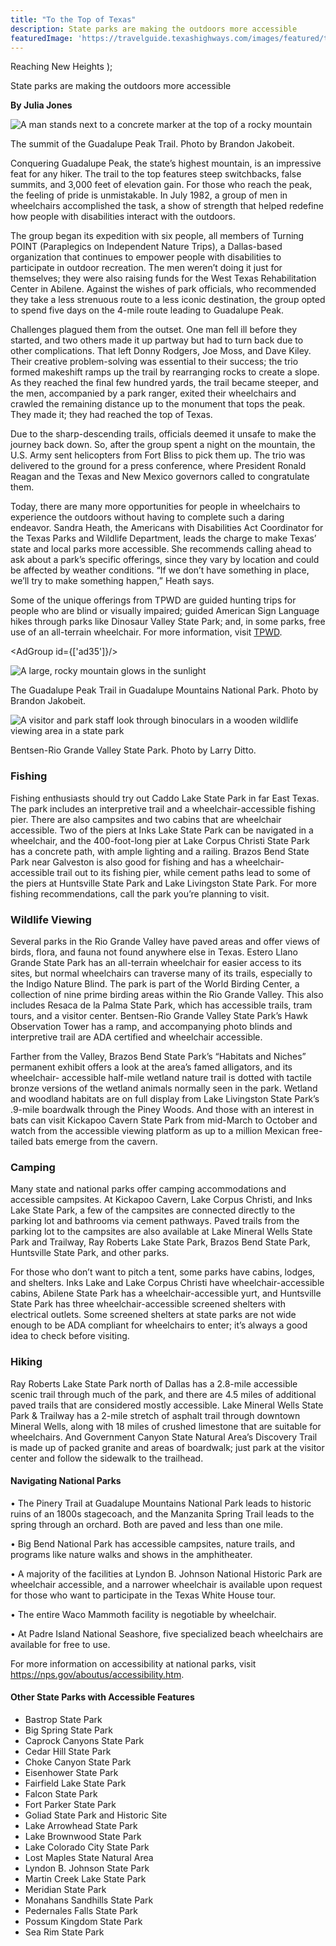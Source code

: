 ```yaml
---
title: "To the Top of Texas"
description: State parks are making the outdoors more accessible
featuredImage: 'https://travelguide.texashighways.com/images/featured/top-of-texas.jpg'
---
```


  <span>
    Reaching New Heights
  </span>
);

<PageDescription>

State parks are making the outdoors more accessible

</PageDescription>

**By Julia Jones**

![A man stands next to a concrete marker at the top of a rocky mountain](images/top-texas-guadalupe-peak-summit.jpg)
<Caption>The summit of the Guadalupe Peak Trail. Photo by Brandon Jakobeit.</Caption>

<Row>
<Column colSm={12} colMd={4} colLg={6}>

Conquering Guadalupe Peak, the state’s highest mountain, is an impressive feat for any hiker. The trail to the top features steep switchbacks, false summits, and 3,000 feet of elevation gain. For those who reach the peak, the feeling of pride is unmistakable. In July 1982, a group of men in wheelchairs accomplished the task, a show of strength that helped redefine how people with disabilities interact with the outdoors. 

The group began its expedition with six people, all members of Turning POINT (Paraplegics on Independent Nature Trips), a Dallas-based organization that continues to empower people with disabilities to participate in outdoor recreation. The men weren’t doing it just for themselves; they were also raising funds for the West Texas Rehabilitation Center in Abilene. Against the wishes of park officials, who recommended they take a less strenuous route to a less iconic destination, the group opted to spend five days on the 4-mile route leading to Guadalupe Peak.

Challenges plagued them from the outset. One man fell ill before they started, and two others made it up partway but had to turn back due to other complications. That left Donny Rodgers, Joe Moss, and Dave Kiley. Their creative problem-solving was essential to their success; the trio formed makeshift ramps up the trail by rearranging rocks to create a slope. As they reached the final few hundred yards, the trail became steeper, and the men, accompanied by a park ranger, exited their wheelchairs and crawled the remaining distance up to the monument that tops the peak. They made it; they had reached the top of Texas.


Due to the sharp-descending trails, officials deemed it unsafe to make the journey back down. So, after the group spent a night on the mountain, the U.S. Army sent helicopters from Fort Bliss to pick them up. The trio was delivered to the ground for a press conference, where President Ronald Reagan and the Texas and New Mexico governors called to congratulate them.

Today, there are many more opportunities for people in wheelchairs to experience the outdoors without having to complete such a daring endeavor. Sandra Heath, the Americans with Disabilities Act Coordinator for the Texas Parks and Wildlife Department, leads the charge to make Texas’ state and local parks more accessible. She recommends calling ahead to ask about a park’s specific offerings, since they vary by location and could be affected by weather conditions. “If we don’t have something in place, we’ll try to make something happen,” Heath says.

Some of the unique offerings from TPWD are guided hunting trips for people who are blind or visually impaired; guided American Sign Language hikes through parks like Dinosaur Valley State Park; and, in some parks, free use of an all-terrain wheelchair. For more information, visit [TPWD](https://tpwd.texas.gov/state-parks/park-information/accessibility).

<AdGroup id={['ad35']}/>

</Column>

<Column colSm={12} colMd={4} colLg={6}>

![A large, rocky mountain glows in the sunlight ](images/guadalupe-peak-sun-glow.jpg)
<Caption>The Guadalupe Peak Trail in Guadalupe Mountains National Park. Photo by Brandon Jakobeit.</Caption>

</Column>

</Row>

<Row>
<Column colSm={12} colMd={5} colLg={8}>

![A visitor and park staff look through binoculars in a wooden wildlife viewing area in a state park](images/bentsen-rio-grande-valley-sp.jpg)
<Caption>Bentsen-Rio Grande Valley State Park. Photo by Larry Ditto.</Caption>

### Fishing

Fishing enthusiasts should try out Caddo Lake State Park in far East Texas. The park includes an interpretive trail and a wheelchair-accessible fishing pier. There are also campsites and two cabins that are wheelchair accessible. Two of the piers at Inks Lake State Park can be navigated in a wheelchair, and the 400-foot-long pier at Lake Corpus Christi State Park has a concrete path, with ample lighting and a railing. Brazos Bend State Park near Galveston is also good for fishing and has a wheelchair-accessible trail out to its fishing pier, while cement paths lead to some of the piers at Huntsville State Park and Lake Livingston State Park. For more fishing recommendations, call the park you’re planning to visit.

### Wildlife Viewing

Several parks in the Rio Grande Valley have paved areas and offer views of birds, flora, and fauna not found anywhere else in Texas. Estero Llano Grande State Park has an all-terrain wheelchair for easier access to its sites, but normal wheelchairs can traverse many of its trails, especially to the Indigo Nature Blind. The park is part of the World Birding Center, a collection of nine prime birding areas within the Rio Grande Valley. This also includes Resaca de la Palma State Park, which has accessible trails, tram tours, and a visitor center. Bentsen-Rio Grande Valley State Park’s Hawk Observation Tower has a ramp, and accompanying photo blinds and interpretive trail are ADA certified and wheelchair accessible.

Farther from the Valley, Brazos Bend State Park’s “Habitats and Niches” permanent exhibit offers a look at the area’s famed alligators, and its wheelchair-
accessible half-mile wetland nature trail is dotted with tactile bronze versions of the wetland animals normally seen in the park. Wetland and woodland habitats are on full display from Lake Livingston State Park’s .9-mile boardwalk through the Piney Woods. And those with an interest in bats can visit Kickapoo Cavern State Park from mid-March to October and watch from the accessible viewing platform as up to a million Mexican free-tailed bats emerge from the cavern.

### Camping

Many state and national parks offer camping accommodations and accessible campsites. At Kickapoo Cavern, Lake Corpus Christi, and Inks Lake State Park, a few of the campsites are connected directly to the parking lot and bathrooms via cement pathways. Paved trails from the parking lot to the campsites are also available at Lake Mineral Wells State Park and Trailway, Ray Roberts Lake State Park, Brazos Bend State Park, Huntsville State Park, and other parks.

For those who don’t want to pitch a tent, some parks have cabins, lodges, and shelters. Inks Lake and Lake Corpus Christi have wheelchair-accessible cabins, Abilene State Park has a wheelchair-accessible yurt, and Huntsville State Park has three wheelchair-accessible screened shelters with electrical outlets. Some screened shelters at state parks are not wide enough to be ADA compliant for wheelchairs to enter; it’s always a good idea to check before visiting.

### Hiking

Ray Roberts Lake State Park north of Dallas has a 2.8-mile accessible scenic trail through much of the park, and there are 4.5 miles of additional paved trails that are considered mostly accessible. Lake Mineral Wells State Park & Trailway has a 2-mile stretch of asphalt trail through downtown Mineral Wells, along with 18 miles of crushed limestone that are suitable for wheelchairs. And Government Canyon State Natural Area’s Discovery Trail is made up of packed granite and areas of boardwalk; just park at the visitor center and follow the sidewalk to the trailhead.  

</Column>

<Column colSm={12} colMd={2} colLg={4}>

#### Navigating National Parks

• The Pinery Trail at Guadalupe Mountains National Park leads to historic ruins of an 1800s stagecoach, and the Manzanita Spring Trail leads to the spring through an orchard. Both are paved and less than one mile.


• Big Bend National Park has accessible campsites, nature trails, and programs like nature walks and shows in the amphitheater. 

• A majority of the facilities at Lyndon B. Johnson National Historic Park are wheelchair accessible, and a narrower wheelchair is available upon request for those who want to participate in the Texas White House tour.

• The entire Waco Mammoth facility is negotiable by wheelchair.

• At Padre Island National Seashore, five specialized beach wheelchairs are available for free to use. 

For more information on accessibility at national parks, visit https://nps.gov/aboutus/accessibility.htm. 

#### Other State Parks with Accessible Features

- Bastrop State Park
- Big Spring State Park
- Caprock Canyons State Park
- Cedar Hill State Park
- Choke Canyon State Park
- Eisenhower State Park
- Fairfield Lake State Park
- Falcon State Park
- Fort Parker State Park
- Goliad State Park and Historic Site
- Lake Arrowhead State Park
- Lake Brownwood State Park
- Lake Colorado City State Park
- Lost Maples State Natural Area
- Lyndon B. Johnson State Park
- Martin Creek Lake State Park
- Meridian State Park
- Monahans Sandhills State Park
- Pedernales Falls State Park
- Possum Kingdom State Park
- Sea Rim State Park

</Column>

</Row>

<Row>

<Column colSm={3} colMd={3} colLg={5}>

</Column>

</Row>